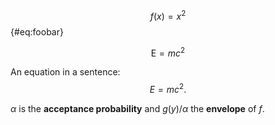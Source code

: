$$
f(x) = x^2
$$ {#eq:foobar}

$$
\mathrm{E}=mc^2
$$

An equation in a sentence:
$$
E=mc^2.
$$

$\alpha$ is the **acceptance probability** and $g(y)/\alpha$ the **envelope**
of $f$.

